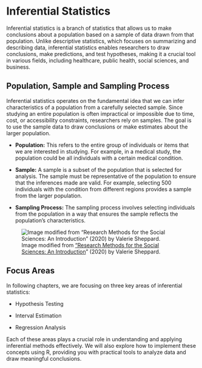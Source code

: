 # Inferential Statistics

Inferential statistics is a branch of statistics that allows us to make conclusions about a population based on a sample of data drawn from that population. Unlike descriptive statistics, which focuses on summarizing and describing data, inferential statistics enables researchers to draw conclusions, make predictions, and test hypotheses, making it a crucial tool in various fields, including healthcare, public health, social sciences, and business.

## Population, Sample and Sampling Process

Inferential statistics operates on the fundamental idea that we can infer characteristics of a population from a carefully selected sample. Since studying an entire population is often impractical or impossible due to time, cost, or accessibility constraints, researchers rely on samples. The goal is to use the sample data to draw conclusions or make estimates about the larger population.

-   **Population:** This refers to the entire group of individuals or items that we are interested in studying. For example, in a medical study, the population could be all individuals with a certain medical condition.

-   **Sample:** A sample is a subset of the population that is selected for analysis. The sample must be representative of the population to ensure that the inferences made are valid. For example, selecting 500 individuals with the condition from different regions provides a sample from the larger population.

-   **Sampling Process:** The sampling process involves selecting individuals from the population in a way that ensures the sample reflects the population's characteristics.

![Image modified from ["Research Methods for the Social Sciences: An Introduction](https://pressbooks.bccampus.ca/jibcresearchmethods/chapter/7-2-population-versus-samples/)" (2020) by Valerie Sheppard.](images/pop_sample.png){fig-align="center"}

## Focus Areas

In following chapters, we are focusing on three key areas of inferential statistics:

-   Hypothesis Testing

-   Interval Estimation

-   Regression Analysis

Each of these areas plays a crucial role in understanding and applying inferential methods effectively. We will also explore how to implement these concepts using R, providing you with practical tools to analyze data and draw meaningful conclusions.
